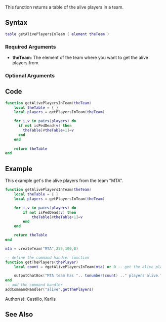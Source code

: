 {{Useful Function}}
<lowercasetitle></lowercasetitle>

This function returns a table of the alive players in a team.

==Syntax==
<syntaxhighlight lang="lua">table getAlivePlayersInTeam ( element theTeam )</syntaxhighlight>

===Required Arguments===
* '''theTeam''': The element of the team where you want to get the alive players from.

===Optional Arguments===

==Code==
<section name="Serverside Script" class="server" show="true">
<syntaxhighlight lang="lua">
function getAlivePlayersInTeam(theTeam)
    local theTable = { }
    local players = getPlayersInTeam(theTeam)

    for i,v in pairs(players) do
      if not isPedDead(v) then
        theTable[#theTable+1]=v
      end
    end
  
    return theTable
end
</syntaxhighlight>
</section>

==Example==
<section name="Server" class="server" show="true">
This example get's the alive players from the team "MTA".
<syntaxhighlight lang="lua">
function getAlivePlayersInTeam(theTeam)
    local theTable = { }
    local players = getPlayersInTeam(theTeam)

    for i,v in pairs(players) do
        if not isPedDead(v) then
            theTable[#theTable+1]=v
        end
    end

    return theTable
end

mta = createTeam("MTA",255,100,0)

-- define the command handler function
function getThePlayers(thePlayer)
    local count = #getAlivePlayersInTeam(mta) or 0 -- get the alive players.

    outputChatBox("MTA team has ".. tonumber(count) .." players alive.",thePlayer)
end
-- add the command handler
addCommandHandler("alive",getThePlayers)
</syntaxhighlight>
</section>

Author(s): Castillo, Karlis

==See Also==
{{Useful_Functions}}